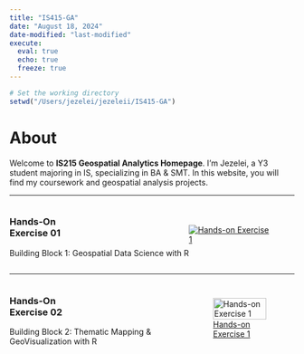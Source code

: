 ```yaml
---
title: "IS415-GA"
date: "August 18, 2024"
date-modified: "last-modified"
execute: 
  eval: true
  echo: true
  freeze: true
---
```


```r
# Set the working directory
setwd("/Users/jezelei/jezeleii/IS415-GA")
```

# About

Welcome to **IS215 Geospatial Analytics Homepage**. I'm Jezelei, a Y3 student majoring in IS, specializing in BA & SMT. In this website, you will find my coursework and geospatial analysis projects.

<hr/>

::: {style="display:flex; align-items:center;"}
<div>

<h3 style="width:100;">

Hands-On Exercise 01

</h3>

<p>Building Block 1: Geospatial Data Science with R</p>

</div>

<div>

`<a href="`{=html}https://is415-ga-jezelei.netlify.app/HandsOnExercise/HandsOnEx01/HandsOnEx01.qmd`">`{=html}

<img src="headerImages/Hands-on_Ex01_Header.png" alt="Hands-on Exercise 1" style="max-width:95%; height:auto; display: block; margin-left:0;"/>

</a>

</div>
:::

<hr/>

::: {style="display:flex; align-items:center;"}
<div>

<h3 style="width:100;">

Hands-On Exercise 02

</h3>

<p>Building Block 2: Thematic Mapping & GeoVisualization with R</p>

</div>

<div>

`<a href="`{=html}https://is415-ga-jezelei.netlify.app/hands-on_exercise/hands-on_ex02/hands-on_ex02`">`{=html}

![Hands-on Exercise 1](headerImages/Hands-on_Ex02_Header.png){style="max-  display: block; margin-left:0;" width="95%"}

</a>

</div>
:::
